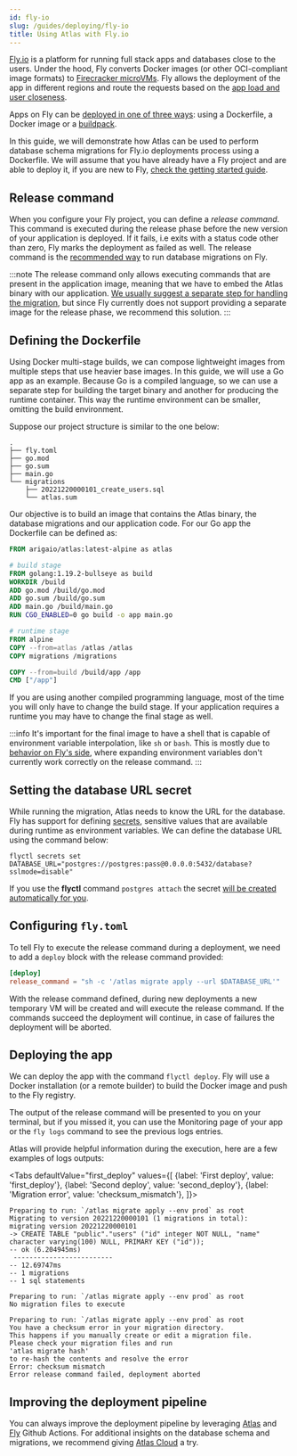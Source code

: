 ```yaml
---
id: fly-io
slug: /guides/deploying/fly-io
title: Using Atlas with Fly.io
---
```



[Fly.io](https://fly.io/) is a platform for running full stack apps and databases close to the users. Under the hood, Fly
converts Docker images (or other OCI-compliant image formats) to [Firecracker microVMs](https://firecracker-microvm.github.io/). Fly allows
the deployment of the app in different regions and route the requests based on the [app load and user closeness](https://fly.io/docs/reference/load-balancing/).

Apps on Fly can be [deployed in one of three ways](https://fly.io/docs/reference/builders/): using a Dockerfile, a
Docker image or a [buildpack](https://buildpacks.io/).

In this guide, we will demonstrate how Atlas can be used to perform database schema migrations for Fly.io deployments process using a Dockerfile.
We will assume that you have already have a Fly project and are able to deploy it, if you are new to Fly, [check the getting started guide](https://fly.io/docs/speedrun/).

## Release command

When you configure your Fly project, you can define a _release command_. This command is executed during the release phase before the new version of your application is deployed.  If it fails, i.e exits with a status code other than zero, Fly marks the deployment as failed as well. The release command is the
[recommended way](https://fly.io/docs/reference/configuration/#the-deploy-section) to run database migrations on Fly.

:::note
The release command only allows executing commands that are present in the application image, meaning that we
have to embed the Atlas binary with our application. [We usually suggest a separate step for handling the
migration](https://atlasgo.io/guides/deploying/intro#running-migrations-as-part-of-deployment-pipelines),
but since Fly currently does not support providing a separate image for the release phase, we recommend this solution.
:::

## Defining the Dockerfile

Using Docker multi-stage builds, we can compose lightweight images from multiple steps that use heavier base images. In this guide, we will use a Go app as an example. Because Go is a compiled language, so we can use a separate step for building the target binary and another for producing the runtime container. This way the runtime environment can be smaller, omitting the build environment.

Suppose our project structure is similar to the one below:

```text
.
├── fly.toml
├── go.mod
├── go.sum
├── main.go
└── migrations
    ├── 20221220000101_create_users.sql
    └── atlas.sum
```

Our objective is to build an image that contains the Atlas binary, the database migrations and our application code. For
our Go app the Dockerfile can be defined as:

```dockerfile title="Dockerfile"
FROM arigaio/atlas:latest-alpine as atlas

# build stage
FROM golang:1.19.2-bullseye as build
WORKDIR /build
ADD go.mod /build/go.mod
ADD go.sum /build/go.sum
ADD main.go /build/main.go
RUN CGO_ENABLED=0 go build -o app main.go

# runtime stage
FROM alpine
COPY --from=atlas /atlas /atlas
COPY migrations /migrations

COPY --from=build /build/app /app
CMD ["/app"]
```

If you are using another compiled programming language, most of the time you will only have to change the build stage.
If your application requires a runtime you may have to change the final stage as well.

:::info
It's important for the final image to have a shell that is capable of environment variable interpolation, like `sh` or `bash`. This is mostly
due to [behavior on Fly's side](https://community.fly.io/t/using-env-variables-in-release-command/7186),
where expanding environment variables don't currently work correctly on the release command.
:::

## Setting the database URL secret

While running the migration, Atlas needs to know the URL for the database. Fly has support for
defining [secrets](https://fly.io/docs/reference/secrets/), sensitive values that are available during runtime as
environment variables. We can define the database URL using the command below:

```
flyctl secrets set DATABASE_URL="postgres://postgres:pass@0.0.0.0:5432/database?sslmode=disable"
```

If you use the **flyctl** command `postgres attach` the
secret [will be created automatically for you](https://fly.io/docs/postgres/managing/attach-detach/#attach-a-fly-app).

## Configuring `fly.toml`

To tell Fly to execute the release command during a deployment, we need to add a `deploy` block with the release
command provided:

```toml title="fly.toml"
[deploy]
release_command = "sh -c '/atlas migrate apply --url $DATABASE_URL'"
```

With the release command defined, during new deployments a new temporary VM will be created and will execute the release
command. If the commands succeed the deployment will continue, in case of failures the deployment will be aborted.

## Deploying the app

We can deploy the app with the command `flyctl deploy`. Fly will use a Docker installation (or a remote builder) to
build the Docker image and push to the Fly registry.

The output of the release command will be presented to you on your terminal, but if you missed it, you can use the
Monitoring page of your app or the `fly logs` command to see the previous logs entries.

Atlas will provide helpful information during the execution, here are a few examples of logs outputs:

<Tabs
defaultValue="first_deploy"
values={[
{label: 'First deploy', value: 'first_deploy'},
{label: 'Second deploy', value: 'second_deploy'},
{label: 'Migration error', value: 'checksum_mismatch'},
]}>
<TabItem value="first_deploy">

```text
Preparing to run: `/atlas migrate apply --env prod` as root
Migrating to version 20221220000101 (1 migrations in total):
migrating version 20221220000101
-> CREATE TABLE "public"."users" ("id" integer NOT NULL, "name" character varying(100) NULL, PRIMARY KEY ("id"));
-- ok (6.204945ms)
 -------------------------
-- 12.69747ms
-- 1 migrations
-- 1 sql statements
```

</TabItem>
<TabItem value="second_deploy">

```text
Preparing to run: `/atlas migrate apply --env prod` as root
No migration files to execute
```

</TabItem>
<TabItem value="checksum_mismatch">

```text
Preparing to run: `/atlas migrate apply --env prod` as root
You have a checksum error in your migration directory.
This happens if you manually create or edit a migration file.
Please check your migration files and run
'atlas migrate hash'
to re-hash the contents and resolve the error
Error: checksum mismatch
Error release command failed, deployment aborted
```

</TabItem>
</Tabs>

## Improving the deployment pipeline

You can always improve the deployment pipeline by leveraging [Atlas](https://atlasgo.io/integrations/github-actions)
and [Fly](https://fly.io/docs/app-guides/continuous-deployment-with-github-actions/) Github Actions. For additional
insights on the database schema and migrations, we recommend giving [Atlas Cloud](https://atlasgo.io/cloud/getting-started) a try.
